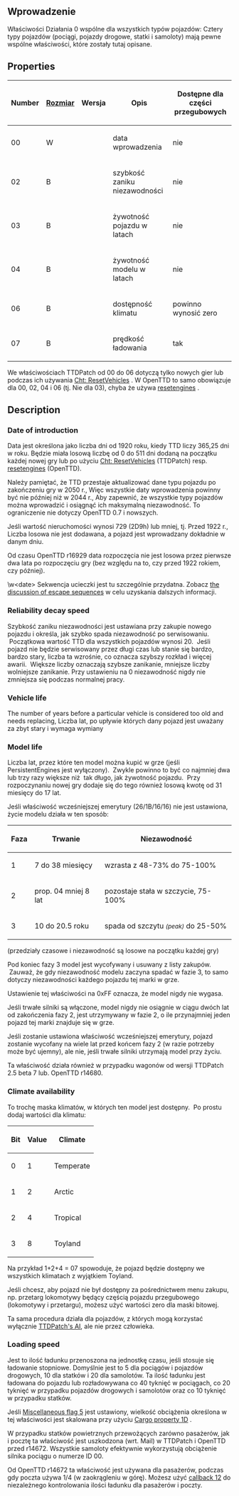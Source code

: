 {{pl/Development/NewGRF/inne strony|en=newgrf-specs.tt-wiki.net/wiki/Action0/Vehicles
|pl=pl/Development/NewGRF/NFO Specs/Action0/Vehicles
}} {{en/-}}<!--<br>{{ambox | text = w trakcie edycji.}}-->
<div style="float:right; padding-left:12px; background:none;"><!--{{NFONavVehicles}}-->{{pl/Development/NewGRF/NFO Specs/Navigation}}</div>

== Wprowadzenie ==
Właściwości Działania 0 wspólne dla wszystkich typów pojazdów:
Cztery typy pojazdów (pociągi, pojazdy drogowe, statki i samoloty) mają pewne wspólne właściwości, które zostały tutaj opisane.

== Properties ==

{| class="wikitable"
|-
!Number !![[pl/Development/NewGRF/NFO Specs/GRFActionsDetailed|Rozmiar]]!!Wersja!!Opis!!Dostępne dla części przegubowych
|-
|00 ||W||{{pl/Development/NewGRF/ottdp|0.6|2.0}}||data wprowadzenia||nie
|-
| 02||B||{{pl/Development/NewGRF/ottdp|0.6|2.0}}||szybkość zaniku niezawodności||nie
|-
| 03||B||{{pl/Development/NewGRF/ottdp|0.6|2.0}}||żywotność pojazdu w latach||nie
|-
| 04||B||{{pl/Development/NewGRF/ottdp|0.6|2.0}}||żywotność modelu w latach||nie
|-
| 06||B||{{pl/Development/NewGRF/ottdp|0.6|2.0}}||dostępność klimatu||powinno wynosić zero
|-
| 07||B||{{pl/Development/NewGRF/ottdp|0.6|2.0}} {{pl/Development/NewGRF/grfFrom|2}}||prędkość ładowania||tak
|}

We właściwościach TTDPatch od 00 do 06 dotyczą tylko nowych gier lub podczas ich używania <!-- [[ttwiki:ResetVehicleData|Cht: ResetVehicles]] -->[http://www.tt-wiki.net/wiki/ResetVehicleData Cht: ResetVehicles] .
W OpenTTD to samo obowiązuje dla 00, 02, 04 i 06 (tj. Nie dla 03), chyba że używa <!-- [[ottdwiki:Console#Other_commands|resetengines]] --> <!-- [http://wiki.openttd.org/Console#Other_commands resetengines] --> [[pl/Manual/Konsola#inne-komendy|resetengines]] .

== Description ==

=== Date of introduction ===

Data jest określona jako liczba dni od 1920 roku, kiedy TTD liczy 365,25 dni w roku. Będzie miała losową liczbę od 0 do 511 dni dodaną na początku każdej nowej gry lub po użyciu <!--[[ttwiki:ResetVehicleData|Cht: ResetVehicles]]-->[http://www.tt-wiki.net/wiki/ResetVehicleData Cht: ResetVehicles] (TTDPatch) resp. <!--[[ottdwiki:Console#Other_commands|resetengines]]-->[[pl/Manual/Konsola#inne-komendy | resetengines]] (OpenTTD).

{{pl/Development/NewGRF/ottdp|&lt;0.7|}} Należy pamiętać, że TTD przestaje aktualizować dane typu pojazdu po zakończeniu gry w 2050 r., Więc wszystkie daty wprowadzenia powinny być nie później niż w 2044 r., Aby zapewnić, że wszystkie typy pojazdów można wprowadzić i osiągnąć ich maksymalną niezawodność. To ograniczenie nie dotyczy OpenTTD 0.7 i nowszych.

{{pl/Development/NewGRF/ottdp|&lt;0.7| |ottdrev=before r16929}} Jeśli wartość nieruchomości wynosi 729 (2D9h) lub mniej, tj. Przed 1922 r., Liczba losowa nie jest dodawana, a pojazd jest wprowadzany dokładnie w danym dniu.

{{pl/Development/NewGRF/ottdp|0.7|no}} Od czasu OpenTTD r16929 data rozpoczęcia nie jest losowa przez pierwsze dwa lata po rozpoczęciu gry (bez względu na to, czy przed 1922 rokiem, czy później).

\w&lt;date&gt; Sekwencja ucieczki jest tu szczególnie przydatna. Zobacz [[pl/Development/NewGRF/NFO Specs/GRFActionsDetailed#byte-order|the discussion of escape sequences]] w celu uzyskania dalszych informacji.

=== Reliability decay speed ===

Szybkość zaniku niezawodności jest ustawiana przy zakupie nowego pojazdu i określa, jak szybko spada niezawodność po serwisowaniu. &nbsp;Początkowa wartość TTD dla wszystkich pojazdów wynosi 20. &nbsp;Jeśli pojazd nie będzie serwisowany przez długi czas lub stanie się bardzo, bardzo stary, liczba ta wzrośnie, co oznacza szybszy rozkład i więcej awarii. &nbsp;Większe liczby oznaczają szybsze zanikanie, mniejsze liczby wolniejsze zanikanie. Przy ustawieniu na 0 niezawodność nigdy nie zmniejsza się podczas normalnej pracy.

=== Vehicle life ===

The number of years before a particular vehicle is considered too old and needs replacing,
Liczba lat, po upływie których dany pojazd jest uważany za zbyt stary i wymaga wymiany
=== Model life ===

Liczba lat, przez które ten model można kupić w grze (jeśli PersistentEngines jest wyłączony). &nbsp;Zwykle powinno to być co najmniej dwa lub trzy razy większe niż &nbsp;tak długo, jak żywotność pojazdu. &nbsp;Przy rozpoczynaniu nowej gry dodaje się do tego również losową kwotę od 31 miesięcy do 17 lat.

Jeśli właściwość wcześniejszej emerytury (26/1B/16/16) nie jest ustawiona, życie modelu działa w ten sposób:

{|
|-
!Faza !!Trwanie !!Niezawodność
|-
|1||7 do 38 miesięcy||wzrasta z 48-73% do 75-100%
|-
|2||prop. 04 mniej 8 lat||pozostaje stała w szczycie, 75-100%
|-
|3||10 do 20.5 roku||spada od szczytu <small>''(peak)''</small> do 25-50%
|}

(przedziały czasowe i niezawodność są losowe na początku każdej gry)

Pod koniec fazy 3 model jest wycofywany i usuwany z listy zakupów. &nbsp;Zauważ, że gdy niezawodność modelu zaczyna spadać w fazie 3, to samo dotyczy niezawodności każdego pojazdu tej marki w grze.

Ustawienie tej właściwości na 0xFF oznacza, że ​​model nigdy nie wygasa.

Jeśli trwałe silniki są włączone, model nigdy nie osiągnie w ciągu dwóch lat od zakończenia fazy 2, jest utrzymywany w fazie 2, o ile przynajmniej jeden pojazd tej marki znajduje się w grze.

Jeśli zostanie ustawiona właściwość wcześniejszej emerytury, pojazd zostanie wycofany na wiele lat przed końcem fazy 2 (w razie potrzeby może być ujemny), ale nie, jeśli trwałe silniki utrzymają model przy życiu.

{{pl/Development/NewGRF/ottdp|0.7|2.5|ottdrev=r14680|ttdprev=2.5 beta 7}} Ta właściwość działa również w przypadku wagonów od wersji TTDPatch 2.5 beta 7 lub. OpenTTD r14680.

=== Climate availability ===

To trochę maska ​​klimatów, w których ten model jest dostępny. &nbsp;Po prostu dodaj wartości dla klimatu:

{|
|-
!Bit!!Value!!Climate
|-
|0||1||Temperate
|-
|1||2||Arctic
|-
|2||4||Tropical
|-
|3||8||Toyland
|}

Na przykład 1+2+4 = 07 spowoduje, że pojazd będzie dostępny we wszystkich klimatach z wyjątkiem Toyland.

Jeśli chcesz, aby pojazd nie był dostępny za pośrednictwem menu zakupu, np. przetarg lokomotywy będący częścią pojazdu przegubowego (lokomotywy i przetargu), możesz użyć wartości zero dla maski bitowej.

{{pl/Development/NewGRF/ottdp|no|2.5}} Ta sama procedura działa dla pojazdów, z których mogą korzystać wyłącznie [[pl/Development/NewGRF/NFO Specs/Callback/AI construction∕purchase selection |TTDPatch's AI]], ale nie przez człowieka.

=== Loading speed ===
Jest to ilość ładunku przenoszona na jednostkę czasu, jeśli stosuje się ładowanie stopniowe. Domyślnie jest to 5 dla pociągów i pojazdów drogowych, 10 dla statków i 20 dla samolotów. Ta ilość ładunku jest ładowana do pojazdu lub rozładowywana co 40 tyknięć w pociągach, co 20 tyknięć w przypadku pojazdów drogowych i samolotów oraz co 10 tyknięć w przypadku statków.

Jeśli [[pl/Development/NewGRF/NFO Specs/Action0/Vehicles/Trains#miscellaneous-flags-27|Miscellaneous flag 5]] jest ustawiony, wielkość obciążenia określona w tej właściwości jest skalowana przy użyciu  [[pl/Development/NewGRF/NFO Specs/Action0/Cargos#capacity-multiplier-1d|Cargo property 1D]] .

{{pl/Development/NewGRF/ottdp|&lt;0.7||ottdrev=before r14672}} W przypadku statków powietrznych przewożących zarówno pasażerów, jak i pocztę ta właściwość jest uszkodzona (wrt. Mail) w TTDPatch i OpenTTD przed r14672. Wszystkie samoloty efektywnie wykorzystują obciążenie silnika pociągu o numerze ID 00.

{{pl/Development/NewGRF/ottdp|0.7|no|ottdrev=r14672}} Od OpenTTD r14672 ta właściwość jest używana dla pasażerów, podczas gdy poczta używa 1/4 (w zaokrągleniu w górę). Możesz użyć [[pl/Development/NewGRF/NFO Specs/Callback/Main Page#load-amount-12|callback 12]]  do niezależnego kontrolowania ilości ładunku dla pasażerów i poczty.